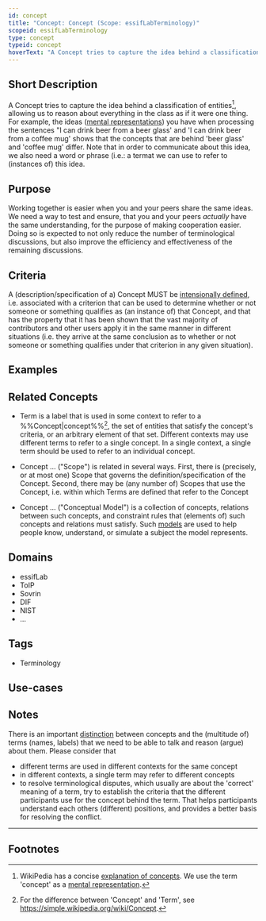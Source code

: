 ```yaml
---
id: concept
title: "Concept: Concept (Scope: essifLabTerminology)"
scopeid: essifLabTerminology
type: concept
typeid: concept
hoverText: "A Concept tries to capture the idea behind a classification of entities, allowing us to reason about everything in the class as if it were one thing."
---
```


## Short Description
<!--REQUIRED--in 1-3 sentences that describe the concept to a layperson with reasonable accuracy.-->
A Concept tries to capture the idea behind a classification of entities[^1], allowing us to reason about everything in the class as if it were one thing. For example, the ideas ([mental representations](https://en.wikipedia.org/wiki/Mental_representation)) you have when processing the sentences "I can drink beer from a beer glass' and 'I can drink beer from a coffee mug' shows that the concepts that are behind 'beer glass' and 'coffee mug' differ. Note that in order to communicate about this idea, we also need a word or phrase (i.e.: a termat we can use to refer to (instances of) this idea.

## Purpose
<!--Describe why the concept is needed. What purposes does it serve? What can you do with it that you cannot do (as well) without it? What objectives does it help realize? Why is this conceptevant within its scope of definition?-->
Working together is easier when you and your peers share the same ideas. We need a way to test and ensure, that you and your peers _actually_ have the same understanding, for the purpose of making cooperation easier. Doing so is expected to not only reduce the number of terminological discussions, but also improve the efficiency and effectiveness of the remaining discussions.

## Criteria
<!--REQUIRED--How is this concept different from related ideas? What are essential characteristics that must be true? This is where you specify the [intensional definition](https://en.wikipedia.org/wiki/Extensional_and_intensional_definitions) of the concept, i.e. the necessary and sufficient conditions for when the term should be used. This makes that the conceptomes crystal clear. In the case of nouns, this is equivalent to specifying the properties that an object needs to have in order to be counted as a referent of the term.-->
A (description/specification of a) Concept MUST be [intensionally defined](https://en.wikipedia.org/wiki/Extensional_and_intensional_definitions), i.e. associated with a criterion that can be used to determine whether or not someone or something qualifies as (an instance of) that Concept, and that has the property that it has been shown that the vast majority of contributors and other users apply it in the same manner in different situations (i.e. they arrive at the same conclusion as to whether or not someone or something qualifies under that criterion in any given situation). 

## Examples
<!--Provide a few sentences in which you give examples that obviously qualify as instances of `Concept`, and that do NOT obviously qualify. Also, provide examples that are not (so) obvious, but help users to better understand its intension.-->

## Related Concepts
<!--Link to any %%concepts|concept%% that are similar but distinct, with a note about the relationship.-->
* Term is a label that is used in some context to refer to a %%Concept|concept%%[^2], the set of entities that satisfy the concept's criteria, or an arbitrary element of that set. Different contexts may use different terms to refer to a single concept. In a single context, a single term should be used to refer to an individual concept.

* Concept ... ("Scope") is related in several ways. First, there is (precisely, or at most one) Scope that governs the definition/specification of the Concept. Second, there may be (any number of) Scopes that use the Concept, i.e. within which Terms are defined that refer to the Concept

* Concept ... ("Conceptual Model") is a collection of concepts, relations between such concepts, and constraint rules that (elements of) such concepts and relations must satisfy. Such [models](https://en.wikipedia.org/wiki/Conceptual_model) are used to help people know, understand, or simulate a subject the model represents.

## Domains
<!--In which general knowledge ecosystems or mental model families does this concepty a role?-->
* essifLab
* ToIP
* Sovrin
* DIF
* NIST
* ...

## Tags
<!--Add hash tags here that allow us to group concepts in useful ways.-->
* Terminology

## Use-cases
<!--This (optional) section specifies an (optional) introductory paragraph, and a level-3 (i.e. `###`) subsection for every use case it describes. Every such use-case SHOULD
- describe the situation/context of the use-case;
- show how to apply ``Concept`` to/in that situation;
- shows the relevance of having ``Concept`` for the use-case as opposed to not having it.-->

## Notes
<!--This (optional) section is the place to put anything for which there is no other good place to put it.-->
There is an important [distinction](https://simple.wikipedia.org/wiki/Concept) between concepts and the (multitude of) terms (names, labels) that we need to be able to talk and reason (argue) about them. Please consider that

* different terms are used in different contexts for the same concept
* in different contexts, a single term may refer to different concepts 
* to resolve terminological disputes, which usually are about the 'correct' meaning of a term, try to establish the criteria that the different participants use for the concept behind the term. That helps participants understand each others (different) positions, and provides a better basis for resolving the conflict.

---
## Footnotes
<!--This (optional) section contains any footnotes that may have been specified in the text above.-->

[^1]: WikiPedia has a concise [explanation of concepts](https://en.wikipedia.org/wiki/Concept). We use the term 'concept' as a [mental representation](https://en.wikipedia.org/wiki/Mental_representation).

[^2]: For the difference between 'Concept' and 'Term', see https://simple.wikipedia.org/wiki/Concept.